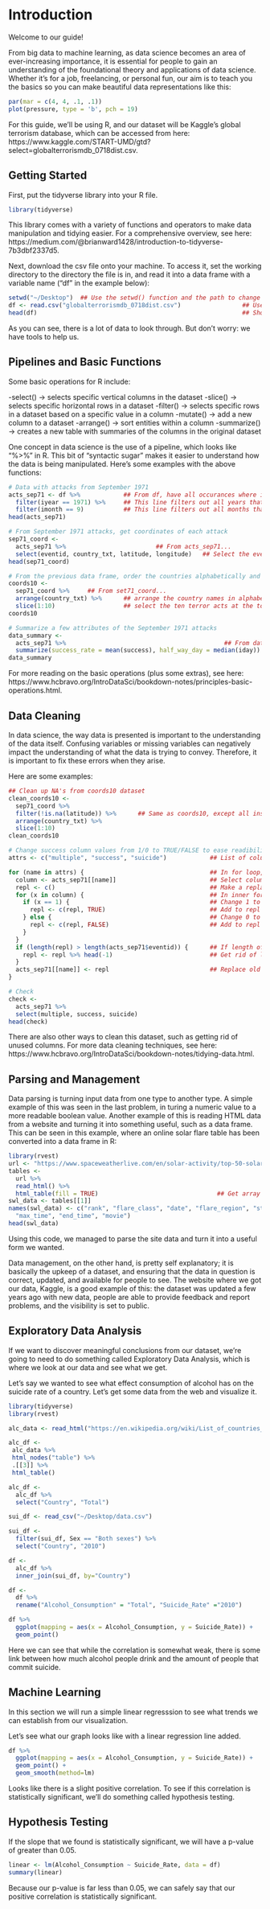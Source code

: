# Introduction {#intro}

Welcome to our guide!

From big data to machine learning, as data science becomes an area of ever-increasing importance, it is essential for people to gain an understanding of the foundational theory and applications of data science. Whether it's for a job, freelancing, or personal fun, our aim is to teach you the basics so you can make beautiful data representations like this:

```r
par(mar = c(4, 4, .1, .1))
plot(pressure, type = 'b', pch = 19)
```

For this guide, we'll be using R, and our dataset will be Kaggle's global terrorism database, which can be accessed from here: https://www.kaggle.com/START-UMD/gtd?select=globalterrorismdb_0718dist.csv.

<!-- ## The Basics -->

<!-- First, put the tidyverse library into your R file. -->

<!-- This library comes with a variety of functions and operators to make data manipulation and tidying easier. For a comprehensive overview, see here: https://medium.com/@brianward1428/introduction-to-tidyverse-7b3dbf2337d5. -->

<!-- Next, download the csv file onto your machine. To access it, set the working directory to the directory the file is in, and read it into a data frame with a variable name ("df" in the example below): -->

<!-- ```{r data} -->
<!-- setwd("C:/Users/Amit/Documents/Final Project/Global Terrorism")  ## Use the setwd() function and the path to change directories -->
<!-- df <- read.csv("globalterrorismdb_0718dist.csv")                 ## Use the read.csv() function with the file name to access csv file -->
<!-- head(df)                                                         ## Show top of df -->
<!-- ``` -->

<!-- As you can see, there is a lot of data to look through. But don't worry: we have tools to help us. -->

<!-- ## Pipelines and Basic Functions -->

<!-- Some basic operations for R include: -->

<!-- -select() -> selects specific vertical columns in the dataset -->
<!-- -slice() -> selects specific horizontal rows in a dataset -->
<!-- -filter() -> selects specific rows in a dataset based on a specific value in a column -->
<!-- -mutate() -> add a new column to a dataset -->
<!-- -arrange() -> sort entities within a column -->
<!-- -summarize() -> creates a new table with summaries of the columns in the original dataset -->

<!-- One concept in data science is the use of a pipeline, which looks like "%>%" in R. This bit of "syntactic sugar" makes it easier to understand how the data is being manipulated. Here's some examples with the above functions: -->

<!-- ```{r expl1} -->
<!-- # Data with attacks from September 1971 -->
<!-- acts_sep71 <- df %>%            ## From df, have all occurances where iyear is 1971 and imonth is 9 -->
<!--   filter(iyear == 1971) %>%     ## This line filters out all years that are not 1971 -->
<!--   filter(imonth == 9)           ## This line filters out all months that are not 9 (Sept.) -->
<!-- head(acts_sep71) -->
<!-- ``` -->

<!-- ```{r expl2} -->
<!-- # From September 1971 attacks, get coordinates of each attack -->
<!-- sep71_coord <- acts_sep71 %>%                         ## From acts_sep71... -->
<!--   select(eventid, country_txt, latitude, longitude)   ## Select the eventid, country_txt, latitude, and longitude columns -->
<!-- head(sept71_coord) -->
<!-- ``` -->

<!-- ```{r expl 3} -->
<!-- # From the previous data frame, order the countries alphabetically and select the top 10 -->
<!-- coords10 <- sep71_coord %>%     ## From set71_coord... -->
<!--   arrange(country_txt) %>%      ## arrange the country names in alphabetical order -->
<!--   slice(1:10)                   ## select the ten terror acts at the top -->
<!-- coords10 -->
<!-- ``` -->

<!-- ```{r expl4} -->
<!-- # Summarize a few attributes of the September 1971 attacks -->
<!-- data_summary <- acts_sep71 %>%                                            ## From dataset, summarize mean success rate... -->
<!--   summarize(success_rate = mean(success), half_way_day = median(iday))    ## ...and day where data can be split in two -->
<!-- data_summary -->
<!-- ``` -->
<!-- For more reading on the basic operations (plus some extras), see here: https://www.hcbravo.org/IntroDataSci/bookdown-notes/principles-basic-operations.html. -->

<!-- ## Data Cleaning -->

<!-- In data science, the way data is presented is important to the understanding of the data itself. Confusing variables or missing variables can negatively impact the understanding of what the data is trying to convey. Therefore, it is important to fix these errors when they arise. -->

## Getting Started

First, put the tidyverse library into your R file.

```r
library(tidyverse)
```

This library comes with a variety of functions and operators to make data manipulation and tidying easier. For a comprehensive overview, see here: https://medium.com/@brianward1428/introduction-to-tidyverse-7b3dbf2337d5.

Next, download the csv file onto your machine. To access it, set the working directory to the directory the file is in, and read it into a data frame with a variable name ("df" in the example below):

```r
setwd("~/Desktop")  ## Use the setwd() function and the path to change directories
df <- read.csv("globalterrorismdb_0718dist.csv")                 ## Use the read.csv() function with the file name to access csv file
head(df)                                                         ## Show top of df
```

As you can see, there is a lot of data to look through. But don't worry: we have tools to help us.

## Pipelines and Basic Functions

Some basic operations for R include:

-select() -> selects specific vertical columns in the dataset
-slice() -> selects specific horizontal rows in a dataset
-filter() -> selects specific rows in a dataset based on a specific value in a column
-mutate() -> add a new column to a dataset
-arrange() -> sort entities within a column
-summarize() -> creates a new table with summaries of the columns in the original dataset

One concept in data science is the use of a pipeline, which looks like "%>%" in R. This bit of "syntactic sugar" makes it easier to understand how the data is being manipulated. Here's some examples with the above functions:

```r
# Data with attacks from September 1971
acts_sep71 <- df %>%            ## From df, have all occurances where iyear is 1971 and imonth is 9
  filter(iyear == 1971) %>%     ## This line filters out all years that are not 1971
  filter(imonth == 9)           ## This line filters out all months that are not 9 (Sept.)
head(acts_sep71)
```

```r
# From September 1971 attacks, get coordinates of each attack
sep71_coord <- 
  acts_sep71 %>%                         ## From acts_sep71...
  select(eventid, country_txt, latitude, longitude)   ## Select the eventid, country_txt, latitude, and longitude columns
head(sep71_coord)
```

```r
# From the previous data frame, order the countries alphabetically and select the top 10
coords10 <- 
  sep71_coord %>%     ## From set71_coord...
  arrange(country_txt) %>%      ## arrange the country names in alphabetical order
  slice(1:10)                   ## select the ten terror acts at the top
coords10
```

```r
# Summarize a few attributes of the September 1971 attacks
data_summary <- 
  acts_sep71 %>%                                            ## From dataset, summarize mean success rate...
  summarize(success_rate = mean(success), half_way_day = median(iday))    ## ...and day where data can be split in two
data_summary
```
For more reading on the basic operations (plus some extras), see here: https://www.hcbravo.org/IntroDataSci/bookdown-notes/principles-basic-operations.html.

## Data Cleaning

In data science, the way data is presented is important to the understanding of the data itself. Confusing variables or missing variables can negatively impact the understanding of what the data is trying to convey. Therefore, it is important to fix these errors when they arise.

Here are some examples:

```r
## Clean up NA's from coords10 dataset
clean_coords10 <- 
  sep71_coord %>%
  filter(!is.na(latitude)) %>%      ## Same as coords10, except all instances of NA in lat/long are filtered out
  arrange(country_txt) %>%
  slice(1:10)
clean_coords10
```

```r
# Change success column values from 1/0 to TRUE/FALSE to ease readibility for success, multiple, and suicide
attrs <- c("multiple", "success", "suicide")            ## List of column names to change

for (name in attrs) {                                   ## In for loop, loop for every name              
  column <- acts_sep71[[name]]                          ## Select column with the name
  repl <- c()                                           ## Make a replacement vector "repl"
  for (x in column) {                                   ## In inner for loop, iterate over every element in selected column
    if (x == 1) {                                       ## Change 1 to TRUE
      repl <- c(repl, TRUE)                             ## Add to repl
    } else {                                            ## Change 0 to FALSE
      repl <- c(repl, FALSE)                            ## Add to repl
    }
  }
  if (length(repl) > length(acts_sep71$eventid)) {      ## If length of repl overshoots by 1 (can happen)
    repl <- repl %>% head(-1)                           ## Get rid of last element
  }
  acts_sep71[[name]] <- repl                            ## Replace old column with replacement
}

# Check
check <- 
  acts_sep71 %>% 
  select(multiple, success, suicide)
head(check)
```

There are also other ways to clean this dataset, such as getting rid of unused columns. For more data cleaning techniques, see here: https://www.hcbravo.org/IntroDataSci/bookdown-notes/tidying-data.html.

## Parsing and Management

Data parsing is turning input data from one type to another type. A simple example of this was seen in the last problem, in turing a numeric value to a more readable boolean value. Another example of this is reading HTML data from a website and turning it into something useful, such as a data frame. This can be seen in this example, where an online solar flare table has been converted into a data frame in R:

```r
library(rvest)                                                                            ## Library to use
url <- "https://www.spaceweatherlive.com/en/solar-activity/top-50-solar-flares"           ## Website URL
tables <- 
  url %>% 
  read_html() %>% 
  html_table(fill = TRUE)                                 ## Get array of tables
swl_data <- tables[[1]]                                                                   ## Get desired table
names(swl_data) <- c("rank", "flare_class", "date", "flare_region", "start_time",         ## Label columns accordingly
  "max_time", "end_time", "movie")
head(swl_data)
```

Using this code, we managed to parse the site data and turn it into a useful form we wanted.

Data management, on the other hand, is pretty self explanatory; it is basically the upkeep of a dataset, and ensuring that the data in question is correct, updated, and available for people to see. The website where we got our data, Kaggle, is a good example of this: the dataset was updated a few years ago with new data, people are able to provide feedback and report problems, and the visibility is set to public.

## Exploratory Data Analysis

If we want to discover meaningful conclusions from our dataset, we're going to need to do something called Exploratory Data Analysis, which is where we look at our data and see what we get.

Let's say we wanted to see what effect consumption of alcohol has on the suicide rate of a country. Let's get some data from the web and visualize it.

```r
library(tidyverse)
library(rvest)

alc_data <- read_html("https://en.wikipedia.org/wiki/List_of_countries_by_alcohol_consumption_per_capita")

alc_df <-
 alc_data %>%
 html_nodes("table") %>%
 .[[3]] %>%
 html_table()

alc_df <-
  alc_df %>%
  select("Country", "Total")

sui_df <- read_csv("~/Desktop/data.csv")

sui_df <- 
  filter(sui_df, Sex == "Both sexes") %>%
  select("Country", "2010")

df <- 
  alc_df %>%
  inner_join(sui_df, by="Country")

df <- 
  df %>%
  rename("Alcohol_Consumption" = "Total", "Suicide_Rate" ="2010")

df %>%
  ggplot(mapping = aes(x = Alcohol_Consumption, y = Suicide_Rate)) +
  geom_point()

```
Here we can see that while the correlation is somewhat weak, there is some link between how much alcohol people drink and the amount of people that commit suicide.

## Machine Learning

In this section we will run a simple linear regresssion to see what trends we can establish from our visualization.

Let's see what our graph looks like with a linear regression line added.

```r
df %>%
  ggplot(mapping = aes(x = Alcohol_Consumption, y = Suicide_Rate)) +
  geom_point() +
  geom_smooth(method=lm) 
```

Looks like there is a slight positive correlation. To see if this correlation is statistically significant, we'll do something called hypothesis testing.

## Hypothesis Testing

If the slope that we found is statistically significant, we will have a p-value of greater than 0.05.

```r
linear <- lm(Alcohol_Consumption ~ Suicide_Rate, data = df)
summary(linear)
```

Because our p-value is far less than 0.05, we can safely say that our positive correlation is statistically significant.